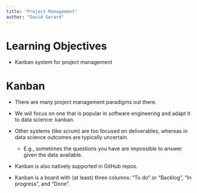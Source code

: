 ```yaml
---
title: "Project Management"
author: "David Gerard"
---
```


# Learning Objectives

- Kanban system for project management

# Kanban

- There are many project management paradigms out there.

- We will focus on one that is popular in software engineering and adapt it to data science: kanban.

- Other systems (like scrum) are too focused on deliverables, whereas in data science outcomes are typically uncertain.

  - E.g., sometimes the questions you have are impossible to answer given the data available.

- Kanban is also natively supported in GitHub repos.

- Kanban is a board with (at least) three columns: "To do" or "Backlog", "In progress", and "Done".
